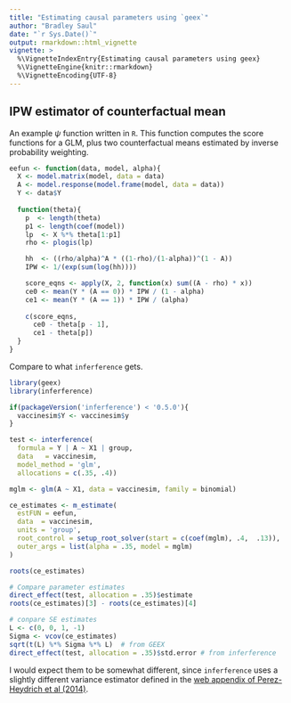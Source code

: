 ```yaml
---
title: "Estimating causal parameters using `geex`"
author: "Bradley Saul"
date: "`r Sys.Date()`"
output: rmarkdown::html_vignette
vignette: >
  %\VignetteIndexEntry{Estimating causal parameters using geex}
  %\VignetteEngine{knitr::rmarkdown}
  %\VignetteEncoding{UTF-8}
---
```


## IPW estimator of counterfactual mean

An example $\psi$ function written in `R`. This function computes the score functions for a GLM, plus two counterfactual means estimated by inverse probability weighting.

```r
eefun <- function(data, model, alpha){
  X <- model.matrix(model, data = data)
  A <- model.response(model.frame(model, data = data))
  Y <- data$Y
  
  function(theta){
    p  <- length(theta)
    p1 <- length(coef(model))
    lp  <- X %*% theta[1:p1]
    rho <- plogis(lp)

    hh  <- ((rho/alpha)^A * ((1-rho)/(1-alpha))^(1 - A)) 
    IPW <- 1/(exp(sum(log(hh))))

    score_eqns <- apply(X, 2, function(x) sum((A - rho) * x))
    ce0 <- mean(Y * (A == 0)) * IPW / (1 - alpha)
    ce1 <- mean(Y * (A == 1)) * IPW / (alpha)
    
    c(score_eqns,
      ce0 - theta[p - 1],
      ce1 - theta[p])
  }
}
```

Compare to what `inferference` gets.

```r
library(geex)
library(inferference)
```

```r
if(packageVersion('inferference') < '0.5.0'){
  vaccinesim$Y <- vaccinesim$y
}
```

```r
test <- interference(
  formula = Y | A ~ X1 | group, 
  data   = vaccinesim,
  model_method = 'glm',
  allocations = c(.35, .4))

mglm <- glm(A ~ X1, data = vaccinesim, family = binomial)

ce_estimates <- m_estimate(
  estFUN = eefun,
  data  = vaccinesim,
  units = 'group',
  root_control = setup_root_solver(start = c(coef(mglm), .4,  .13)),
  outer_args = list(alpha = .35, model = mglm)
)

roots(ce_estimates)

# Compare parameter estimates
direct_effect(test, allocation = .35)$estimate
roots(ce_estimates)[3] - roots(ce_estimates)[4]

# conpare SE estimates
L <- c(0, 0, 1, -1)
Sigma <- vcov(ce_estimates)
sqrt(t(L) %*% Sigma %*% L)  # from GEEX
direct_effect(test, allocation = .35)$std.error # from inferference
```


I would expect them to be somewhat different, since `inferference` uses a slightly different variance estimator defined in the [web appendix of Perez-Heydrich et al (2014)](http://onlinelibrary.wiley.com/store/10.1111/biom.12184/asset/supinfo/biom12184-sm-0001-SuppData.pdf?v=1&s=f54ecbc59e7600cd32e8f5c110d395f0a34b3fb8).
